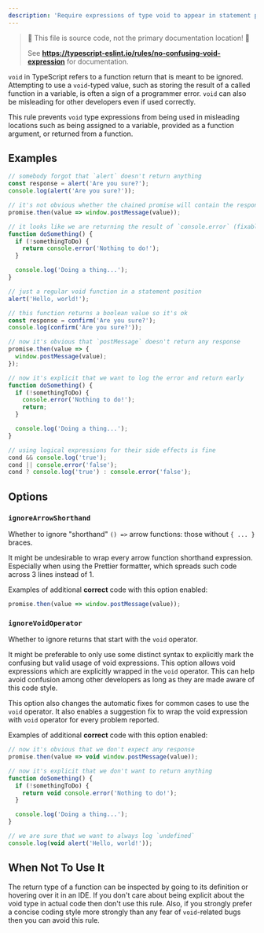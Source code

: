 ---
description: 'Require expressions of type void to appear in statement position.'
---


> 🛑 This file is source code, not the primary documentation location! 🛑
>
> See **https://typescript-eslint.io/rules/no-confusing-void-expression** for documentation.

`void` in TypeScript refers to a function return that is meant to be ignored.
Attempting to use a `void`-typed value, such as storing the result of a called function in a variable, is often a sign of a programmer error.
`void` can also be misleading for other developers even if used correctly.

This rule prevents `void` type expressions from being used in misleading locations such as being assigned to a variable, provided as a function argument, or returned from a function.

## Examples

<Tabs>
<TabItem value="❌ Incorrect">

```ts
// somebody forgot that `alert` doesn't return anything
const response = alert('Are you sure?');
console.log(alert('Are you sure?'));

// it's not obvious whether the chained promise will contain the response (fixable)
promise.then(value => window.postMessage(value));

// it looks like we are returning the result of `console.error` (fixable)
function doSomething() {
  if (!somethingToDo) {
    return console.error('Nothing to do!');
  }

  console.log('Doing a thing...');
}
```

</TabItem>
<TabItem value="✅ Correct">

```ts
// just a regular void function in a statement position
alert('Hello, world!');

// this function returns a boolean value so it's ok
const response = confirm('Are you sure?');
console.log(confirm('Are you sure?'));

// now it's obvious that `postMessage` doesn't return any response
promise.then(value => {
  window.postMessage(value);
});

// now it's explicit that we want to log the error and return early
function doSomething() {
  if (!somethingToDo) {
    console.error('Nothing to do!');
    return;
  }

  console.log('Doing a thing...');
}

// using logical expressions for their side effects is fine
cond && console.log('true');
cond || console.error('false');
cond ? console.log('true') : console.error('false');
```

</TabItem>
</Tabs>

## Options

### `ignoreArrowShorthand`

Whether to ignore "shorthand" `() =>` arrow functions: those without `{ ... }` braces.

It might be undesirable to wrap every arrow function shorthand expression.
Especially when using the Prettier formatter, which spreads such code across 3 lines instead of 1.

Examples of additional **correct** code with this option enabled:

```ts option='{ "ignoreArrowShorthand": true }' showPlaygroundButton
promise.then(value => window.postMessage(value));
```

### `ignoreVoidOperator`

Whether to ignore returns that start with the `void` operator.

It might be preferable to only use some distinct syntax
to explicitly mark the confusing but valid usage of void expressions.
This option allows void expressions which are explicitly wrapped in the `void` operator.
This can help avoid confusion among other developers as long as they are made aware of this code style.

This option also changes the automatic fixes for common cases to use the `void` operator.
It also enables a suggestion fix to wrap the void expression with `void` operator for every problem reported.

Examples of additional **correct** code with this option enabled:

```ts option='{ "ignoreVoidOperator": true }' showPlaygroundButton
// now it's obvious that we don't expect any response
promise.then(value => void window.postMessage(value));

// now it's explicit that we don't want to return anything
function doSomething() {
  if (!somethingToDo) {
    return void console.error('Nothing to do!');
  }

  console.log('Doing a thing...');
}

// we are sure that we want to always log `undefined`
console.log(void alert('Hello, world!'));
```

## When Not To Use It

The return type of a function can be inspected by going to its definition or hovering over it in an IDE.
If you don't care about being explicit about the void type in actual code then don't use this rule.
Also, if you strongly prefer a concise coding style more strongly than any fear of `void`-related bugs then you can avoid this rule.
